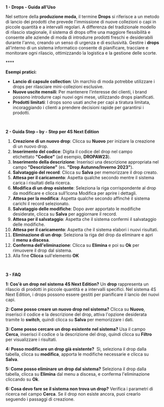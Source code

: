 **1 - Drops - Guida all'Uso**

Nel settore della **produzione moda**, il termine **Drops** si riferisce a un metodo di lancio dei prodotti che prevede l'immissione di nuove collezioni o capi in piccole quantità e a intervalli regolari. A differenza del tradizionale modello di rilascio stagionale, il sistema di drops offre una maggiore flessibilità e consente alle aziende di moda di introdurre prodotti freschi e desiderabili durante l'anno, creando un senso di urgenza e di esclusività. Gestire i **drops** all'interno di un sistema informatico consente di pianificare, tracciare e monitorare ogni rilascio, ottimizzando la logistica e la gestione delle scorte.

**** 

**Esempi pratici:**

* **Lancio di capsule collection**: Un marchio di moda potrebbe utilizzare i drops per rilasciare mini-collezioni esclusive.
* **Nuove uscite mensili**: Per mantenere l’interesse dei clienti, i brand possono introdurre capi nuovi ogni mese, utilizzando drops pianificati.
* **Prodotti limitati**: I drops sono usati anche per capi a tiratura limitata, incoraggiando i clienti a prendere decisioni rapide per garantirsi i prodotti.

 

**2 - Guida Step – by - Step per 4S Next Edition**

1. **Creazione di un nuovo drop**: Clicca su **Nuovo** per iniziare la creazione di un nuovo drop.
2. **Inserimento del codice**: Digita il codice del drop nel campo etichettato **"Codice"** (ad esempio, **DROPAW23**).
3. **Inserimento della descrizione**: Inserisci una descrizione appropriata nel campo **"Descrizione"** (es. **"Drop Autunno/Inverno 2023"**).
4. **Salvataggio del record**: Clicca su **Salva** per memorizzare il drop creato.
5. **Attesa per il caricamento**: Aspetta qualche secondo mentre il sistema carica i risultati della ricerca.
6. **Modifica di un drop esistente**: Seleziona la riga corrispondente al drop da modificare e clicca sull’Icona Modifica per aprire i dettagli.
7. **Attesa per la modifica**: Aspetta qualche secondo affinché il sistema carichi il record selezionato.
8. **Salvataggio delle modifiche**: Dopo aver apportato le modifiche desiderate, clicca su **Salva** per aggiornare il record.
9. **Attesa per il salvataggio**: Aspetta che il sistema confermi il salvataggio delle modifiche.
10. **Attesa per il caricamento**: Aspetta che il sistema elabori i nuovi risultati.
11. **Eliminazione di un drop**: Seleziona la riga del drop da eliminare e apri il **menu a discesa**.
12. **Conferma dell'eliminazione**: Clicca su **Elimina** e poi su **Ok** per rimuovere il drop dal sistema.
13. Alla fine **Clicca** sull'elemento **OK**

 

**3 - FAQ**

**1: Cos'è un drop nel sistema 4S Next Edition?** Un **drop** rappresenta un rilascio di prodotti in piccole quantità e a intervalli specifici. Nel sistema 4S Next Edition, i drops possono essere gestiti per pianificare il lancio dei nuovi capi.

**2: Come posso creare un nuovo drop nel sistema?** Clicca su **Nuovo**, inserisci il codice e la descrizione del drop, attiva l'opzione desiderata tramite lo **switch**, quindi clicca su **Salva** per memorizzare i dati.

**3: Come posso cercare un drop esistente nel sistema?** Usa il campo **Cerca**, inserisci il codice o la descrizione del drop, quindi clicca su **Filtro** per visualizzare i risultati.

**4: Posso modificare un drop già esistente?**  Sì, seleziona il drop dalla tabella, clicca su **modifica**, apporta le modifiche necessarie e clicca su **Salva**.

**5: Come posso eliminare un drop dal sistema?** Seleziona il drop dalla tabella, clicca su **Elimina** dal menu a discesa, e conferma l'eliminazione cliccando su **Ok**.

**6: Cosa devo fare se il sistema non trova un drop?** Verifica i parametri di ricerca nel campo **Cerca**. Se il drop non esiste ancora, puoi crearlo seguendo i passaggi di creazione.